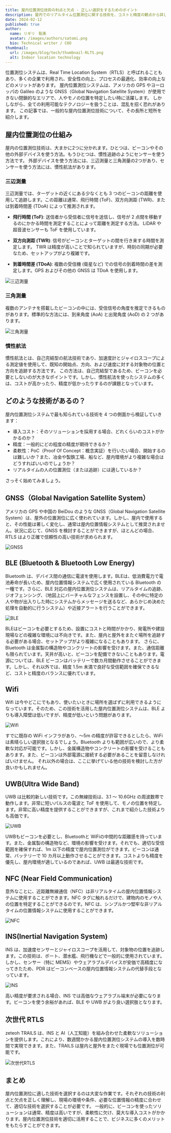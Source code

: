 ```yaml
---
title: 屋内位置測位技術の利点と欠点 - 正しい選択をするためのポイント
description: 屋内でのリアルタイム位置測位に関する技術を、コストと精度の観点から詳しく解説します。
date: 2024-02-12
published: true
author:
  name: リギリ　聡美
  avatar: /images/authors/satomi.png
  bio: Technical writer / COO
thumbnail:
  url: /images/blog/tech/thumbnail-RLTS.png
  alt: Indoor location technology
---
```


位置測位システムは、Real Time Location System（RTLS）と呼ばれることもあり、多くの企業で利用され、安全性の向上、プロセスの最適化、効率の向上などのメリットがあります。
屋内位置測位システムは、アメリカの GPS やヨーロッパの Galileo のような GNSS（Global Navigation Satellite System）が使用できない閉鎖的なエリアで、人やモノの位置を特定したい時に活躍します。 しかしながら、全ての利用可能なテクノロジーを扱うことは、混乱を招く恐れがあります。
この記事では、一般的な屋内位置測位技術について、その長所と短所を紹介します。

## 屋内位置測位の仕組み

屋内の位置測位技術は、大まかに2つに分かれます。ひとつは、ビーコンやその他の外部デバイスを使う方法。もうひとつは、慣性追跡のようにセンサーを使う方法です。 外部デバイスを使う方法には、三辺測量と三角測量の2つがあり、センサーを使う方法には、慣性航法があります。

### 三辺測量

三辺測量では、ターゲットの近くにある少なくとも 3 つのビーコンの距離を使用して追跡します。この距離は通常、飛行時間 (ToF)、双方向測距 (TWR)、または到着時間差 (TDoA) によって推測されます。

- **飛行時間 (ToF)**: 送信者から受信者に信号を送信し、信号が 2 点間を移動するのにかかる時間を測定することによって距離を測定する方法。 LiDAR や超音波センサーも ToF を使用しています。

- **双方向測距 (TWR)**: 信号がビーコンとターゲットの間を行き来する時間を測定します。 TWR は精度が高いことで知られていますが、時刻の同期が必要なため、セットアップがより複雑です。

- **到着時間差 (TDoA)**: 複数の受信機 (衛星など) での信号の到着時間の差を測定します。GPS およびその他の GNSS は TDoA を使用します。

![三辺測量](/images/blog/tech/sanpen.png)

### 三角測量

複数のアンテナを搭載したビーコンの中には、受信信号の角度を推定できるものがあります。標準的な方法には、到来角度 (AoA) と出発角度 (AoD) の 2 つがあります。

![三角測量](/images/blog/tech/sankaku.png)

### 慣性航法

慣性航法とは、自己完結型の航法技術であり、加速度計とジャイロスコープによる測定値を使用して、既知の開始点、方向、および速度に対する対象物の位置と方向を追跡する方法です。
この方法は、自己完結型であるため、ビーコンを必要としないのが大きなポイントです。しかし、慣性航法を使ったシステムの多くは、コストが高かったり、精度が低かったりするのが課題となっています。

## どのような技術があるの？

屋内位置測位システムで最も知られている技術を 4 つの側面から検証していきます：

- 導入コスト：そのソリューションを採用する場合、どれくらいのコストがかかるのか？
- 精度：一般的にどの程度の精度が期待できるか？
- 柔軟性：PoC（Proof Of Concept：概念実証）を行いたい場合、開始するのは難しいか？また、冶金や製鉄工場、船など、屋内環境がより複雑な場合はどうすればいいのでしょうか？
- リアルタイムの人の位置測位（または追跡）には適しているか？

さっそく始めてみましょう。

## GNSS（Global Navigation Satellite System）

アメリカの GPS や中国の BeiDou のような GNSS（Global Navigation Satellite System）は、屋外の位置測位に広く使われています。しかし、屋内で使用すると、その性能は著しく変化し、通常は屋内位置情報システムとして推奨されません。状況に応じて、GNSS を検討することができますが、ほとんどの場合、RTLS はより正確で信頼性の高い技術が求められます。

![GNSS](/images/blog/tech/1.png)

## BLE (Bluetooth & Bluetooth Low Energy)

Bluetooth は、デバイス間の通信に電波を使用します。BLEは、低消費電力で電池寿命が長いため、屋内位置情報システムで広く使用されている Bluetooth の一種です。さらに、BLE 対応の屋内位置測位システムは、リアルタイムの追跡、ジオフェンシング、（地図上にバーチャルなフェンスを設置し、その中に特定の人や物が出入りした時にシステムからメッセージを送るなど、あらかじめ決めた処理を自動的に行うシステム）や近接アラートを行うことができます。

![BLE](/images/blog/tech/2.png)

BLEはビーコンを必要とするため、設置にコストと時間がかかり、発電所や建設現場などの複雑な環境には不向きです。また、屋内と屋外をまたぐ場所を追跡する必要がある場合、セットアップがより複雑になることもあります。 さらに、Bluetooth は金属製の構造物やコンクリートの影響を受けます。また、通信距離も限られています。天井が高いと、ビーコンを配備できないこともあります。電源については、BLE ビーコンはバッテリーで数カ月間動作させることができます。しかし、それ以外では、精度 1.5m 未満で良好な受信範囲を確保できるなど、コストと精度のバランスに優れています。

## Wifi

Wifi は今やどこにでもあり、使いたいときに場所を選ばずに利用できるようになっています。そのため、この技術を活用した屋内位置測位システムは、BLE よりも導入障壁は低いですが、精度が低いという問題があります。

![Wifi](/images/blog/tech/3.png)

すでに既存の WiFi インフラがあり、～5m の精度が許容できるとしたら、WiFi は素晴らしい選択肢となるでしょう。Bluetooth よりも範囲が広いので、より柔軟な対応が可能です。しかし、金属構造物やコンクリートの影響を受けることもあります。また、ビーコンは外部電源に接続する必要があることを留意しなければいけません。 それ以外の場合は、ここに挙げている他の技術を検討した方が良いかもしれません。

## UWB(Ultra Wide Band)

UWB は比較的新しい技術です。この無線技術は、3.1 ～ 10.6GHz の周波数帯で動作します。非常に短いパルスの電波と ToF を使用して、モノの位置を特定します。非常に高い精度を提供することができますが、これまで紹介した技術よりも高価です。

![UWB](/images/blog/tech/4.png)

UWBもビーコンを必要とし、Bluetoothと WiFiの中間的な距離感を持っています。また、金属製の構造物など、環境の影響を受けます。それでも、適切な受信範囲を確保すれば、1m 以下の精度で屋内位置測位ができます。ビーコンは通常、バッテリーで 10 カ月以上動作させることができます。コストよりも精度を優先し、屋内環境が適しているのであれば、UWB は最適な技術です。

## NFC (Near Field Communication)

意外なことに、近距離無線通信（NFC）は非リアルタイムの屋内位置情報システムに使用することができます。NFC タグに触れるだけで、建物内のモノや人の位置を特定することができるのです。NFC は、シンプルかつ堅牢な非リアルタイムの位置情報システムに使用することができます。

![NFC](/images/blog/tech/5.png)

## INS(Inertial Navigation System)

INS は、加速度センサーとジャイロスコープを活用して、対象物の位置を追跡します。この技術は、ボート、潜水艦、飛行機などで一般的に使用されています。しかし、センサー（特に MEMS）やウェアラブルデバイスが安価で高精度になってきたため、PDR はビーコンベースの屋内位置情報システムの代替手段となっています。

![INS](/images/blog/tech/6.png)

高い精度が要求される場合、INS では高価なウェアラブル端末が必要になります。ビーコンを使う余裕があれば、BLE や UWB がより良い選択肢となります。

## 次世代 RTLS

zeteoh TRAILS は、INS と AI（人工知能）を組み合わせた柔軟なソリューションを提供します。これにより、数週間かかる屋内位置測位システムの導入を数時間で実現できます。また、TRAILS は屋内と屋外をまたぐ現場でも位置測位が可能です。

![次世代RTLS](/images/blog/tech/7.png)

## まとめ

屋内位置測位に適した技術を選択するのは大変な作業です。それぞれの技術の利点と欠点を正しく理解し、現場の環境や条件、必要な位置情報の精度に合わせて、適切な技術を選択することが必要です。
一般的に、ビーコンを使ったソリューションは通常、精度は高いですが、柔軟性に欠け、莫大な導入コストがかかります。屋内位置測位技術を適切に活用することで、ビジネスに多くのメリットをもたらすことができます。
